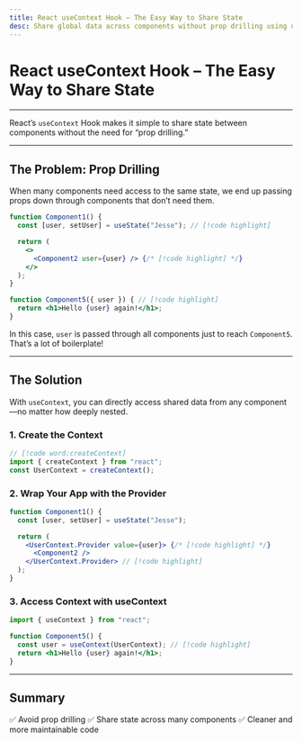 ```yaml
---
title: React useContext Hook – The Easy Way to Share State
desc: Share global data across components without prop drilling using useContext.
---
```


# React useContext Hook – The Easy Way to Share State

---

React’s `useContext` Hook makes it simple to share state between components without the need for “prop drilling.”

---

## The Problem: Prop Drilling
When many components need access to the same state, we end up passing props down through components that don’t need them.

```jsx
function Component1() {
  const [user, setUser] = useState("Jesse"); // [!code highlight]

  return (
    <>
      <Component2 user={user} /> {/* [!code highlight] */}
    </>
  );
}

function Component5({ user }) { // [!code highlight]
  return <h1>Hello {user} again!</h1>;
}
```

In this case, `user` is passed through all components just to reach `Component5`. That’s a lot of boilerplate!

---

## The Solution
With `useContext`, you can directly access shared data from any component—no matter how deeply nested.

### 1. Create the Context
```jsx
// [!code word:createContext]
import { createContext } from "react";
const UserContext = createContext();
```

### 2. Wrap Your App with the Provider
```jsx
function Component1() {
  const [user, setUser] = useState("Jesse");

  return (
    <UserContext.Provider value={user}> {/* [!code highlight] */}
      <Component2 />
    </UserContext.Provider> // [!code highlight]
  );
}
```

### 3. Access Context with useContext

```jsx
import { useContext } from "react";

function Component5() {
  const user = useContext(UserContext); // [!code highlight]
  return <h1>Hello {user} again!</h1>;
}
```

---

## Summary
✅ Avoid prop drilling
✅ Share state across many components
✅ Cleaner and more maintainable code